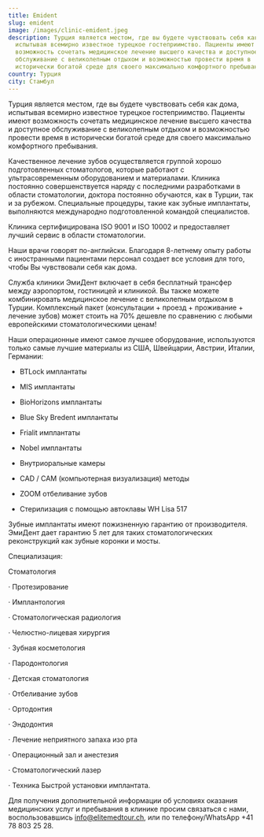 ```yaml
---
title: Emident
slug: emident
image: /images/clinic-emident.jpeg
description: Турция является местом, где вы будете чувствовать себя как дома,
  испытывая всемирно известное турецкое гостеприимство. Пациенты имеют
  возможность сочетать медицинское лечение высшего качества и доступное
  обслуживание с великолепным отдыхом и возможностью провести время в
  исторически богатой среде для своего максимально комфортного пребывания.
country: Турция
city: Стамбул
---
```


Турция является местом, где вы будете чувствовать себя как дома, испытывая всемирно известное турецкое гостеприимство. Пациенты имеют возможность сочетать медицинское лечение высшего качества и доступное обслуживание с великолепным отдыхом и возможностью провести время в исторически богатой среде для своего максимально комфортного пребывания.

Качественное лечение зубов осуществляется группой хорошо подготовленных стоматологов, которые работают с ультрасовременным оборудованием и материалами. Клиника постоянно совершенствуется наряду с последними разработками в области стоматологии, доктора постоянно обучаются, как в Турции, так и за рубежом. Специальные процедуры, такие как зубные имплантаты, выполняются международно подготовленной командой специалистов.

Клиника сертифицирована ISO 9001 и ISO 10002 и предоставляет лучший сервис в области стоматологии.

Наши врачи говорят по-английски. Благодаря 8-летнему опыту работы с иностранными пациентами персонал создает все условия для того, чтобы Вы чувствовали себя как дома.

Служба клиники ЭмиДент включает в себя бесплатный трансфер между аэропортом, гостиницей и клиникой. Вы также можете комбинировать медицинское лечение с великолепным отдыхом в Турции. Комплексный пакет (консультации + проезд + проживание + лечение зубов) может стоить на 70% дешевле по сравнению с любыми европейскими стоматологическими ценам!

Наши операционные имеют самое лучшее оборудование, используются только самые лучшие материалы из США, Швейцарии, Австрии, Италии, Германии:

- BTLock имплантаты

- MIS имплантаты

- BioHorizons имплантаты

- Blue Sky Bredent имплантаты

- Frialit имплантаты

- Nobel имплантаты

- Внутриоральные камеры

- CAD / CAM (компьютерная визуализация) методы

- ZOOM отбеливание зубов

- Стерилизация с помощью автоклавы WH Lisa 517

Зубные имплантаты имеют пожизненную гарантию от производителя. ЭмиДент дает гарантию 5 лет для таких стоматологических реконструкций как зубные коронки и мосты.

Специализация:

Стоматология

· Протезирование

· Имплантология

· Стоматологическая радиология

· Челюстно-лицевая хирургия

· Зубная косметология

· Пародонтология

· Детская стоматология

· Отбеливание зубов

· Ортодонтия

· Эндодонтия

· Лечение неприятного запаха изо рта

· Операционный зал и анестезия

· Стоматологический лазер

· Техника Быстрой установки имплантата.

Для получения дополнительной информации об условиях оказания медицинских услуг и пребывания в клинике просим связаться с нами, воспользовавшись [info@elitemedtour.ch](mailto:info@elitemedtour.ch), или по телефону/WhatsApp +41 78 803 25 28.
